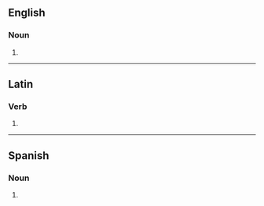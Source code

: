 {{also|insígnias}}

==English==

===Noun===
{{head|en|noun form}}

# {{plural of|insignia|lang=en}}

----

==Latin==

===Verb===
{{la-verb-form|īnsīgniās}}

# {{inflection of|īnsīgniō||2|s|pres|actv|subj|lang=la}}

----

==Spanish==

===Noun===
{{head|es|noun plural form}}

# {{plural of|insignia|lang=es}}